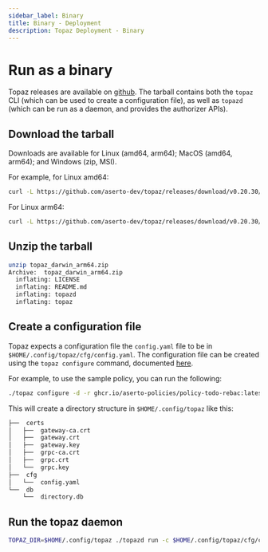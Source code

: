 ```yaml
---
sidebar_label: Binary
title: Binary - Deployment
description: Topaz Deployment - Binary
---
```


# Run as a binary

Topaz releases are available on [github](https://github.com/aserto-dev/topaz/releases/latest). The tarball contains both the `topaz` CLI (which can be used to create a configuration file), as well as `topazd` (which can be run as a daemon, and provides the authorizer APIs).

## Download the tarball

Downloads are available for Linux (amd64, arm64); MacOS (amd64, arm64); and Windows (zip, MSI).

For example, for Linux amd64:

```sh
curl -L https://github.com/aserto-dev/topaz/releases/download/v0.20.30/topaz_linux_x86_64.zip >topaz.zip
```

For Linux arm64:

```sh
curl -L https://github.com/aserto-dev/topaz/releases/download/v0.20.30/topaz_linux_arm64.zip >topaz.zip
```

## Unzip the tarball

```sh
unzip topaz_darwin_arm64.zip
Archive:  topaz_darwin_arm64.zip
  inflating: LICENSE
  inflating: README.md
  inflating: topazd
  inflating: topaz
```

## Create a configuration file

Topaz expects a configuration file  the `config.yaml` file to be in `$HOME/.config/topaz/cfg/config.yaml`. The configuration file can be created using the `topaz configure` command, documented [here](/docs/command-line-interface/topaz-cli/configuration.mdx).

For example, to use the sample policy, you can run the following:

```sh
./topaz configure -d -r ghcr.io/aserto-policies/policy-todo-rebac:latest -n policy-todo
```

This will create a directory structure in `$HOME/.config/topaz` like this:

```sh
├──  certs
│   ├──  gateway-ca.crt
│   ├──  gateway.crt
│   ├──  gateway.key
│   ├──  grpc-ca.crt
│   ├──  grpc.crt
│   └──  grpc.key
├──  cfg
│   └──  config.yaml
└──  db
    └──  directory.db
```

## Run the topaz daemon

```sh
TOPAZ_DIR=$HOME/.config/topaz ./topazd run -c $HOME/.config/topaz/cfg/config.yaml
```
